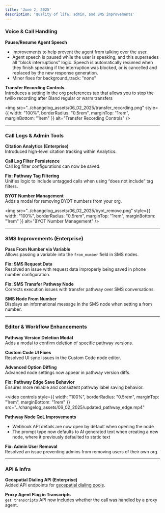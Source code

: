 ```yaml
---
title: 'June 2, 2025'
description: 'Quality of life, admin, and SMS improvements'
---
```


### Voice & Call Handling

**Pause/Resume Agent Speech**  
- Improvements to help prevent the agent from talking over the user.
- Agent speech is paused while the user is speaking, and this supersedes all "block interruptions" logic. Speech is automatically resumed when they finish speaking if the interruption was blocked, or is cancelled and replaced by the new response generation.
- Minor fixes for background_track: "none"

**Transfer Recording Controls**  
Introduces a setting in the org preferences tab that allows you to stop the twilio recording after Bland regular or warm transfers

<img 
  src="../changelog_assets/06_02_2025/transfer_recording.png" 
  style={{ width: "100%", borderRadius: "0.5rem", marginTop: "1rem", marginBottom: "1rem" }}
  alt="Transfer Recording Controls"
/>

---

### Call Logs & Admin Tools

**Citation Analytics (Enterprise)**  
Introduced high-level citation tracking within Analytics.

**Call Log Filter Persistence**  
Call log filter configurations can now be saved.

**Fix: Pathway Tag Filtering**  
Unifies logic to include untagged calls when using “does not include” tag filters.

**BYOT Number Management**  
Adds a modal for removing BYOT numbers from your org.

<img 
  src="../changelog_assets/06_02_2025/byot_remove.png" 
  style={{ width: "100%", borderRadius: "0.5rem", marginTop: "1rem", marginBottom: "1rem" }}
  alt="BYOT Number Management"
/>

---

### SMS Improvements (Enterprise)

**Pass From Number via Variable**  
Allows passing a variable into the `from_number` field in SMS nodes.

**Fix: SMS Request Data**  
Resolved an issue with request data improperly being saved in phone number configuration.

**Fix: SMS Transfer Pathway Node**  
Corrects execution issues with transfer pathway over SMS conversations.

**SMS Node From Number**  
Displays an informational message in the SMS node when setting a from number.

---

### Editor & Workflow Enhancements

**Pathway Version Deletion Modal**  
Adds a modal to confirm deletion of specific pathway versions.

**Custom Code UI Fixes**  
Resolved UI sync issues in the Custom Code node editor.

**Advanced Option Diffing**  
Advanced node settings now appear in pathway version diffs.

**Fix: Pathway Edge Save Behavior**  
Ensures more reliable and consistent pathway label saving behavior.

<video 
  controls
  style={{ width: "100%", borderRadius: "0.5rem", marginTop: "1rem", marginBottom: "1rem" }}
  src="../changelog_assets/06_02_2025/updated_pathway_edge.mp4"
>
  <track kind="captions" />
</video>

**Pathway Node QoL Improvements**  
- Webhook API details are now open by default when opening the node
- The prompt type now defaults to AI generated text when creating a new node, where it previously defaulted to static text

**Fix: Admin User Removal**  
Resolved an issue preventing admins from removing users of their own org.

---

### API & Infra

**Geospatial Dialing API (Enterprise)**  
Added API endpoints for [geospatial dialing pools](/api-v1/get/geospatial-dialing-pool). 

**Proxy Agent Flag in Transcripts**  
`get transcripts` API now includes whether the call was handled by a proxy agent.